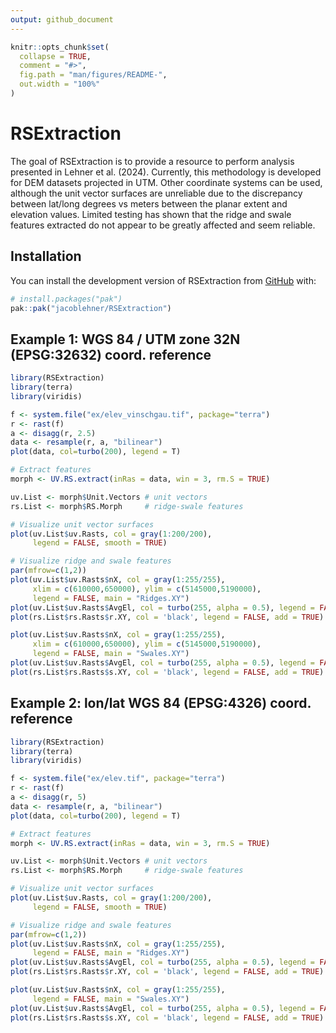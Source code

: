 ```yaml
---
output: github_document
---
```


<!-- README.md is generated from README.Rmd. Please edit that file -->

```r
knitr::opts_chunk$set(
  collapse = TRUE,
  comment = "#>",
  fig.path = "man/figures/README-",
  out.width = "100%"
)
```

# RSExtraction

<!-- badges: start -->
<!-- badges: end -->

The goal of RSExtraction is to provide a resource to perform analysis presented in Lehner et al. (2024). Currently, this methodology is developed for DEM datasets projected in UTM. Other coordinate systems can be used, although the unit vector surfaces are unreliable due to the discrepancy between lat/long degrees vs meters between the planar extent and elevation values. Limited testing has shown that the ridge and swale features extracted do not appear to be greatly affected and seem reliable.

## Installation

You can install the development version of RSExtraction from [GitHub](https://github.com/) with:

``` r
# install.packages("pak")
pak::pak("jacoblehner/RSExtraction")
```

## Example 1: WGS 84 / UTM zone 32N (EPSG:32632) coord. reference
```r
library(RSExtraction)
library(terra)
library(viridis)

f <- system.file("ex/elev_vinschgau.tif", package="terra")
r <- rast(f) 
a <- disagg(r, 2.5)
data <- resample(r, a, "bilinear")
plot(data, col=turbo(200), legend = T)

# Extract features
morph <- UV.RS.extract(inRas = data, win = 3, rm.S = TRUE)

uv.List <- morph$Unit.Vectors # unit vectors
rs.List <- morph$RS.Morph     # ridge-swale features

# Visualize unit vector surfaces
plot(uv.List$uv.Rasts, col = gray(1:200/200), 
     legend = FALSE, smooth = TRUE)

# Visualize ridge and swale features
par(mfrow=c(1,2))
plot(uv.List$uv.Rasts$nX, col = gray(1:255/255),
     xlim = c(610000,650000), ylim = c(5145000,5190000),
     legend = FALSE, main = "Ridges.XY")
plot(uv.List$uv.Rasts$AvgEl, col = turbo(255, alpha = 0.5), legend = FALSE, add = TRUE)
plot(rs.List$rs.Rasts$r.XY, col = 'black', legend = FALSE, add = TRUE)

plot(uv.List$uv.Rasts$nX, col = gray(1:255/255),
     xlim = c(610000,650000), ylim = c(5145000,5190000),
     legend = FALSE, main = "Swales.XY")
plot(uv.List$uv.Rasts$AvgEl, col = turbo(255, alpha = 0.5), legend = FALSE, add = TRUE)
plot(rs.List$rs.Rasts$s.XY, col = 'black', legend = FALSE, add = TRUE)


```

## Example 2: lon/lat WGS 84 (EPSG:4326) coord. reference
```r
library(RSExtraction)
library(terra)
library(viridis)

f <- system.file("ex/elev.tif", package="terra")
r <- rast(f) 
a <- disagg(r, 5)
data <- resample(r, a, "bilinear")
plot(data, col=turbo(200), legend = T)

# Extract features
morph <- UV.RS.extract(inRas = data, win = 3, rm.S = TRUE)

uv.List <- morph$Unit.Vectors # unit vectors
rs.List <- morph$RS.Morph     # ridge-swale features

# Visualize unit vector surfaces
plot(uv.List$uv.Rasts, col = gray(1:200/200), 
     legend = FALSE, smooth = TRUE)

# Visualize ridge and swale features
par(mfrow=c(1,2))
plot(uv.List$uv.Rasts$nX, col = gray(1:255/255),
     legend = FALSE, main = "Ridges.XY")
plot(uv.List$uv.Rasts$AvgEl, col = turbo(255, alpha = 0.5), legend = FALSE, add = TRUE)
plot(rs.List$rs.Rasts$r.XY, col = 'black', legend = FALSE, add = TRUE)

plot(uv.List$uv.Rasts$nX, col = gray(1:255/255),
     legend = FALSE, main = "Swales.XY")
plot(uv.List$uv.Rasts$AvgEl, col = turbo(255, alpha = 0.5), legend = FALSE, add = TRUE)
plot(rs.List$rs.Rasts$s.XY, col = 'black', legend = FALSE, add = TRUE)


```
